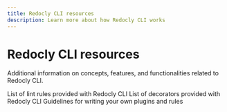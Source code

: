 ```yaml
---
title: Redocly CLI resources
description: Learn more about how Redocly CLI works
---
```



# Redocly CLI resources

Additional information on concepts, features, and functionalities related to Redocly CLI.

<div>

  <Flex justifyContent="space-between" flexWrap="wrap">
    <WideTile to="../rules.md" header="API styleguide rules">
      List of lint rules provided with Redocly CLI
    </WideTile>
    <WideTile to="./built-in-decorators.md" header="Built-in decorators">
      List of decorators provided with Redocly CLI
    </WideTile>
    <WideTile to="./custom-rules.md" header="Custom plugins and rules">
      Guidelines for writing your own plugins and rules
    </WideTile>
  </Flex>
</div>
